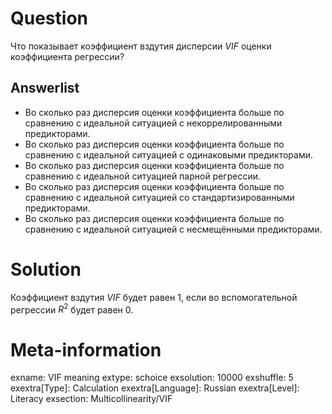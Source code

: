 Question
========

Что показывает коэффициент вздутия дисперсии $VIF$ оценки коэффициента регрессии?

Answerlist
----------
* Во сколько раз дисперсия оценки коэффициента больше по сравнению 
с идеальной ситуацией с некоррелированными предикторами. 
* Во сколько раз дисперсия оценки коэффициента больше по сравнению 
с идеальной ситуацией с одинаковыми предикторами. 
* Во сколько раз дисперсия оценки коэффициента больше по сравнению 
с идеальной ситуацией парной регрессии. 
* Во сколько раз дисперсия оценки коэффициента больше по сравнению 
с идеальной ситуацией со стандартизированными предикторами. 
* Во сколько раз дисперсия оценки коэффициента больше по сравнению 
с идеальной ситуацией с несмещёнными предикторами. 


Solution
========

Коэффициент вздутия $VIF$ будет равен 1, если во вспомогательной регрессии $R^2$ будет равен 0.



Meta-information
================
exname: VIF meaning
extype: schoice
exsolution: 10000
exshuffle: 5
exextra[Type]: Calculation
exextra[Language]: Russian
exextra[Level]: Literacy
exsection: Multicollinearity/VIF
